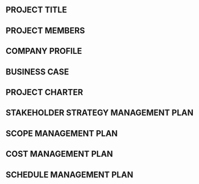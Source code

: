==PROJECT TITLE ==

==PROJECT MEMBERS==

==COMPANY PROFILE==

==BUSINESS CASE==

==PROJECT CHARTER==

==STAKEHOLDER STRATEGY MANAGEMENT PLAN==

==SCOPE MANAGEMENT PLAN==

==COST MANAGEMENT PLAN==

==SCHEDULE MANAGEMENT PLAN==